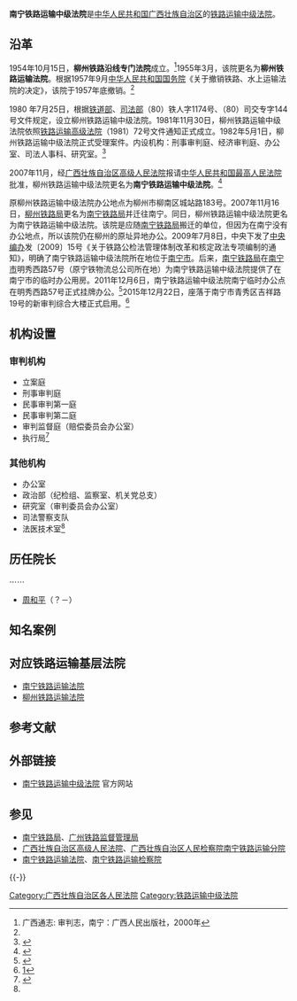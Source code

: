 {{citation style|time=2012-03-07T07:05:32+00:00}}
{{Infobox PRCG
|机构名称=南宁铁路运输中级法院
|标志1=National Emblem of the People's Republic of China.svg
|职位1=院长
|人员1=[[周和平_(法官)|周和平]]
|衔级1=二级高级法官
|上诉法院=[[广西壮族自治区高级人民法院|广西壮族自治区高级人民法院]]
|业务上级=[[广西壮族自治区高级人民法院|广西壮族自治区高级人民法院]]
|组织上级=[[广西壮族自治区人民代表大会|广西壮族自治区人民代表大会]]<br>[[广西壮族自治区人民代表大会常务委员会|广西壮族自治区人民代表大会常务委员会]]
|中共上级=[[中国共产党广西壮族自治区委员会|中国共产党广西壮族自治区委员会]]
|中共本级=中国共产党南宁铁路运输中级法院党组
|机构类型=[[专门人民法院|专门人民法院]]
|行政级别=副地厅级
|授权法源=[[中华人民共和国宪法|中华人民共和国宪法]]
|组织法规=[[中华人民共和国人民法院组织法|中华人民共和国人民法院组织法]]
|地址1=[[广西壮族自治区|广西壮族自治区]][[南宁市|南宁市]]吉祥路19号
|官网=[http://nntlzy.chinacourt.org/ 南宁铁路运输中级法院网]
|时期1=1954年10月15日－1955年3月
|机构1=柳州铁路沿线专门法院
|时期2=1955年3月－1957年9月
|机构2=柳州铁路运输法院
|时期3=1980年6月20日－2007年11月16日
|机构3=柳州铁路运输中级法院
|时期4=2007年11月16日至今
|机构4=南宁铁路运输中级法院
}}

'''南宁铁路运输中级法院'''是[[中华人民共和国|中华人民共和国]][[广西壮族自治区|广西壮族自治区]]的[[铁路运输法院|铁路运输中级法院]]。

==沿革==
1954年10月15日，'''柳州铁路沿线专门法院'''成立。<ref>广西通志: 审判志，南宁：广西人民出版社，2000年</ref>1955年3月，该院更名为'''柳州铁路运输法院'''。根据1957年9月[[中华人民共和国国务院|中华人民共和国国务院]]《关于撤销铁路、水上运输法院的决定》，该院于1957年底撤销。<ref name=fyhg/>

1980 年7月25日，根据[[中華人民共和國鐵道部|铁道部]]、[[中华人民共和国司法部|司法部]]（80）铁人字1174号、（80）司交专字144号文件规定，设立柳州铁路运输中级法院。1981年11月30日，柳州铁路运输中级法院依照[[铁路运输高级法院|铁路运输高级法院]]（1981）72号文件通知正式成立。1982年5月1日，柳州铁路运输中级法院正式受理案件。内设机构：刑事审判庭、经济审判庭、办公室、司法人事科、研究室。<ref name=fyhg>{{Cite web |url=http://nntlzy.chinacourt.org/public/detail.php?id=9 |title=法院回顾，南宁铁路运输中级法院网，2010-07-01 |access-date=2012-03-06 |archive-date=2016-03-04 |archive-url=https://web.archive.org/web/20160304103528/http://nntlzy.chinacourt.org/public/detail.php?id=9 |dead-url=yes }}</ref>

2007年11月，经[[广西壮族自治区高级人民法院|广西壮族自治区高级人民法院]]报请[[中华人民共和国最高人民法院|中华人民共和国最高人民法院]]批准，柳州铁路运输中级法院更名为'''南宁铁路运输中级法院'''。<ref>{{Cite web |url=http://nntlzy.chinacourt.org/public/detail.php?id=2 |title=南宁铁路运输中级法院简介，南宁铁路运输中级法院网，2010-07-01 |access-date=2012-03-06 |archive-url=https://web.archive.org/web/20110604233806/http://nntlzy.chinacourt.org/public/detail.php?id=2 |archive-date=2011-06-04 |dead-url=yes }}</ref>

原柳州铁路运输中级法院办公地点为柳州市柳南区城站路183号。2007年11月16日，[[柳州铁路局|柳州铁路局]]更名为[[南宁铁路局|南宁铁路局]]并迁往南宁。同日，柳州铁路运输中级法院更名为南宁铁路运输中级法院。该院是应随[[南宁铁路局|南宁铁路局]]搬迁的单位，但因为在南宁没有办公地点，所以该院仍在柳州的原址异地办公。2009年7月8日，中央下发了[[中央机构编制委员会办公室|中央编办]]发〔2009〕15号《关于铁路公检法管理体制改革和核定政法专项编制的通知》，明确了南宁铁路运输中级法院所在地位于[[南宁市|南宁市]]。后来，[[中国铁路南宁局集团|南宁铁路局]]在[[南宁市|南宁市]]明秀西路57号（原宁铁物流总公司所在地）为南宁铁路运输中级法院提供了在南宁市的临时办公用房。2011年12月6日，南宁铁路运输中级法院南宁临时办公点在明秀西路57号正式挂牌办公。<ref>{{Cite web |url=http://nntlzy.chinacourt.org/public/detail.php?id=164 |title=南宁铁路运输中级法院南宁临时办公点正式挂牌办公，南宁铁路运输中级法院网，2011-12-26 |access-date=2012-03-06 |archive-url=https://web.archive.org/web/20120624215905/http://nntlzy.chinacourt.org/public/detail.php?id=164 |archive-date=2012-06-24 |dead-url=yes }}</ref>2015年12月22日，座落于南宁市青秀区吉祥路19号的新审判综合大楼正式启用。<ref>[http://m.xjphoto.net/shehui/350631.html]{{dead link|date=2018年5月|bot=InternetArchiveBot|fix-attempted=yes}}</ref>

==机构设置==
===审判机构===
*立案庭
*刑事审判庭
*民事审判第一庭
*民事审判第二庭
*审判监督庭（赔偿委员会办公室）
*执行局<ref name=jgsz>{{Cite web |url=http://nntlzy.chinacourt.org/public/detail.php?id=38 |title=机构设置，南宁铁路运输中级法院网，2010-07-02 |access-date=2012-03-06 |archive-url=https://web.archive.org/web/20110604233748/http://nntlzy.chinacourt.org/public/detail.php?id=38 |archive-date=2011-06-04 |dead-url=yes }}</ref>

===其他机构===
*办公室
*政治部（纪检组、监察室、机关党总支）
*研究室（审判委员会办公室）
*司法警察支队
*法医技术室<ref name=jgsz />

==历任院长==
⋯⋯
*[[周和平_(法官)|周和平]]（？－）

==知名案例==

==对应铁路运输基层法院==
* [[南宁铁路运输法院|南宁铁路运输法院]]
* [[柳州铁路运输法院|柳州铁路运输法院]]

== 参考文献 ==
{{Reflist|30em}}

== 外部链接 ==
* [http://nntlzy.chinacourt.org/ 南宁铁路运输中级法院] {{Wayback|url=http://nntlzy.chinacourt.org/ |date=20190202210911 }} 官方网站

== 参见 ==
* [[南宁铁路局|南宁铁路局]]、[[广州铁路监督管理局|广州铁路监督管理局]]
* [[广西壮族自治区高级人民法院|广西壮族自治区高级人民法院]]、[[广西壮族自治区人民检察院南宁铁路运输分院|广西壮族自治区人民检察院南宁铁路运输分院]]
* [[南宁铁路运输法院|南宁铁路运输法院]]、[[南宁铁路运输检察院|南宁铁路运输检察院]]

{{-}}
{{中华人民共和国法院|专}}

[[Category:广西壮族自治区各人民法院|Category:广西壮族自治区各人民法院]]
[[Category:铁路运输中级法院|Category:铁路运输中级法院]]